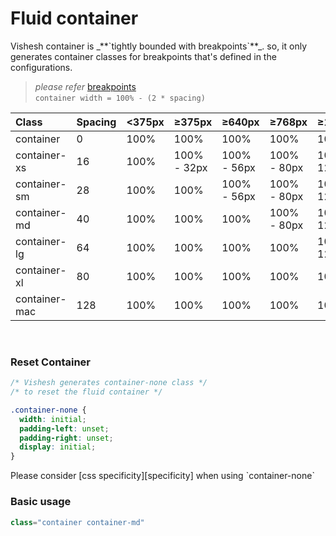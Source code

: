 
# Fluid container

<Callout type="warning">
  Vishesh container is _**`tightly bounded with breakpoints`**_. so, it only
  generates container classes for breakpoints that's defined in the
  configurations.
</Callout>

> _please refer_ [breakpoints][breakpoints] <br /> `container width = 100% - (2 * spacing) ` &nbsp;<br />

| Class         | Spacing | \<375px | ≥375px      | ≥640px      | ≥768px      | ≥1024px      | ≥1280px      | ≥1440px      | ≥1920px      |
| :------------ | :------ | :------ | :---------- | :---------- | :---------- | :----------- | :----------- | :----------- | :----------- |
| container     | 0       | 100%    | 100%        | 100%        | 100%        | 100%         | 100%         | 100%         | 100%         |
| container-xs  | 16      | 100%    | 100% - 32px | 100% - 56px | 100% - 80px | 100% - 128px | 100% - 160px | 100% - 256px | 100% - 256px |
| container-sm  | 28      | 100%    | 100%        | 100% - 56px | 100% - 80px | 100% - 128px | 100% - 160px | 100% - 256px | 100% - 256px |
| container-md  | 40      | 100%    | 100%        | 100%        | 100% - 80px | 100% - 128px | 100% - 160px | 100% - 256px | 100% - 256px |
| container-lg  | 64      | 100%    | 100%        | 100%        | 100%        | 100% - 128px | 100% - 160px | 100% - 256px | 100% - 256px |
| container-xl  | 80      | 100%    | 100%        | 100%        | 100%        | 100%         | 100% - 160px | 100% - 256px | 100% - 256px |
| container-mac | 128     | 100%    | 100%        | 100%        | 100%        | 100%         | 100%         | 100% - 256px | 100% - 256px |

<br />

### Reset Container

```css
/* Vishesh generates container-none class */
/* to reset the fluid container */

.container-none {
  width: initial;
  padding-left: unset;
  padding-right: unset;
  display: initial;
}
```

<Callout type="warning">
  Please consider [css specificity][specificity] when using `container-none`
</Callout>

<br />

### Basic usage

```js
class="container container-md"
```

[breakpoints]: /preset/layout/breakpoints "Breakpoints"
[specificity]: https://www.youtube.com/watch?v=c0kfcP_nD9E "CSS Specificity"
